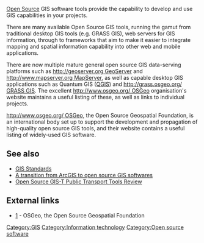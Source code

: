 [[Open Source]] GIS software tools provide the capability to develop and use GIS capabilities in your projects.

There are many available Open Source GIS tools, running the gamut from traditional desktop GIS tools (e.g. GRASS GIS), web servers for GIS information, through to frameworks that aim to make it easier to integrate mapping and spatial information capability into other web and mobile applications.

There are now multiple mature general open source GIS data-serving platforms such as [[http://geoserver.org GeoServer]] and [[http://www.mapserver.org MapServer]], as well as capable desktop GIS applications such as Quantum GIS ([[QGIS]]) and [[http://grass.osgeo.org/ GRASS GIS]]. The excellent [[http://www.osgeo.org/  OSGeo]] organisation's website maintains a useful listing of these, as well as links to individual projects.

[[http://www.osgeo.org/ OSGeo]], the Open Source Geospatial Foundation, is an international body set up to support the development and propagation of high-quality open source GIS tools, and their website contains a useful listing of widely-used GIS software.

== See also ==

* [[GIS Standards]]
* [[A transition from ArcGIS to open source GIS softwares]]
* [[Open Source GIS-T Public Transport Tools Review]]

== External links ==

* [http://www.osgeo.org/] - OSGeo, the Open Source Geospatial Foundation

[[Category:GIS]]
[[Category:Information technology]]
[[Category:Open source software]]

{{stub}}